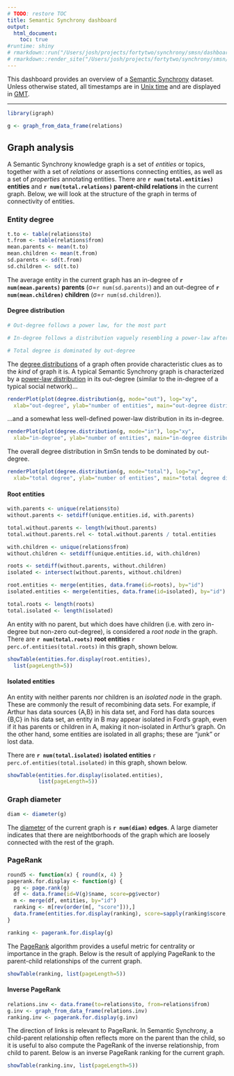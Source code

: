 ```yaml
---
# TODO: restore TOC
title: Semantic Synchrony dashboard
output:
  html_document:
    toc: true
#runtime: shiny
# rmarkdown::run("/Users/josh/projects/fortytwo/synchrony/smsn/dashboard")
# rmarkdown::render_site("/Users/josh/projects/fortytwo/synchrony/smsn/dashboard")
---
```


This dashboard provides an overview of a [Semantic Synchrony](https://github.com/synchrony/smsn) dataset.
Unless otherwise stated, all timestamps are in [Unix time](https://en.wikipedia.org/wiki/Unix_time) and are displayed in [GMT](https://en.wikipedia.org/wiki/Greenwich_Mean_Time).

---

```r
library(igraph)

g <- graph_from_data_frame(relations)
```

## Graph analysis

A Semantic Synchrony knowledge graph is a set of *entities* or topics, together with a set of *relations* or assertions connecting entities, as well as a set of *properties* annotating entities.
There are **`r num(total.entities)` entities** and **`r num(total.relations)` parent-child relations** in the current graph. Below, we will look at the structure of the graph in terms of connectivity of entities.

### Entity degree

```r
t.to <- table(relations$to)
t.from <- table(relations$from)
mean.parents <- mean(t.to)
mean.children <- mean(t.from)
sd.parents <- sd(t.from)
sd.children <- sd(t.to)
```

The average entity in the current graph has an in-degree of **`r num(mean.parents)` parents** (&sigma;=`r num(sd.parents)`) and an out-degree of **`r num(mean.children)` children** (&sigma;=`r num(sd.children)`).

#### Degree distribution

```r
# Out-degree follows a power law, for the most part

# In-degree follows a distribution vaguely resembling a power-law after degree=1

# Total degree is dominated by out-degree
```

The [degree distributions](https://en.wikipedia.org/wiki/Degree_distribution) of a graph often provide characteristic clues as to the *kind* of graph it is. A typical Semantic Synchrony graph is characterized by a [power-law distribution](https://en.wikipedia.org/wiki/Power_law) in its out-degree (similar to the in-degree of a typical social network)...

```r
renderPlot(plot(degree.distribution(g, mode="out"), log="xy",
  xlab="out-degree", ylab="number of entities", main="out-degree distribution"))
```

...and a somewhat less well-defined power-law distribution in its in-degree.

```r
renderPlot(plot(degree.distribution(g, mode="in"), log="xy",
  xlab="in-degree", ylab="number of entities", main="in-degree distribution"))
```

The overall degree distribution in SmSn tends to be dominated by out-degree.
 
```r
renderPlot(plot(degree.distribution(g, mode="total"), log="xy",
  xlab="total degree", ylab="number of entities", main="total degree distribution"))
```

#### Root entities

```r
with.parents <- unique(relations$to)
without.parents <- setdiff(unique.entities.id, with.parents)

total.without.parents <- length(without.parents)
total.without.parents.rel <- total.without.parents / total.entities

with.children <- unique(relations$from)
without.children <- setdiff(unique.entities.id, with.children)

roots <- setdiff(without.parents, without.children)
isolated <- intersect(without.parents, without.children)

root.entities <- merge(entities, data.frame(id=roots), by="id")
isolated.entities <- merge(entities, data.frame(id=isolated), by="id")

total.roots <- length(roots)
total.isolated <- length(isolated)
```

An entity with no parent, but which does have children (i.e. with zero in-degree but non-zero out-degree), is considered a *root node* in the graph. There are **`r num(total.roots)` root entities** `r perc.of.entities(total.roots)` in this graph, shown below.

```r
showTable(entities.for.display(root.entities),
  list(pageLength=5))
```

#### Isolated entities

An entity with neither parents nor children is an *isolated node* in the graph. These are commonly the result of recombining data sets.
For example, if Arthur has data sources {A,B} in his data set, and Ford has data sources {B,C} in his data set, an entity in B may appear isolated in Ford's graph, even if it has parents or children in A, making it non-isolated in Arthur's graph.
On the other hand, some entities are isolated in all graphs; these are "junk" or lost data.

There are **`r num(total.isolated)` isolated entities** `r perc.of.entities(total.isolated)` in this graph, shown below.

```r
showTable(entities.for.display(isolated.entities),
          list(pageLength=5))
```

### Graph diameter

```r
diam <- diameter(g)
```

The [diameter](http://mathworld.wolfram.com/GraphDiameter.html) of the current graph is **`r num(diam)` edges**. A large diameter indicates that there are neightborhoods of the graph which are loosely connected with the rest of the graph.

### PageRank

```r
round5 <- function(x) { round(x, 4) }
pagerank.for.display <- function(g) {
  pg <- page.rank(g)
  df <- data.frame(id=V(g)$name, score=pg$vector)
  m <- merge(df, entities, by="id")
  ranking <- m[rev(order(m[, "score"])),]
  data.frame(entities.for.display(ranking), score=sapply(ranking$score, round5))
}

ranking <- pagerank.for.display(g)
```

The [PageRank](https://en.wikipedia.org/wiki/PageRank) algorithm provides a useful metric for centrality or importance in the graph.
Below is the result of applying PageRank to the parent-child relationships of the current graph.

```r
showTable(ranking, list(pageLength=5))
```

#### Inverse PageRank

```r
relations.inv <- data.frame(to=relations$to, from=relations$from)
g.inv <- graph_from_data_frame(relations.inv)
ranking.inv <- pagerank.for.display(g.inv)
```

The direction of links is relevant to PageRank. In Semantic Synchrony, a child-parent relationship often reflects more on the parent than the child, so it is useful to also compute the PageRank of the inverse relationship, from child to parent. Below is an inverse PageRank ranking for the current graph.

```r
showTable(ranking.inv, list(pageLength=5))
```

